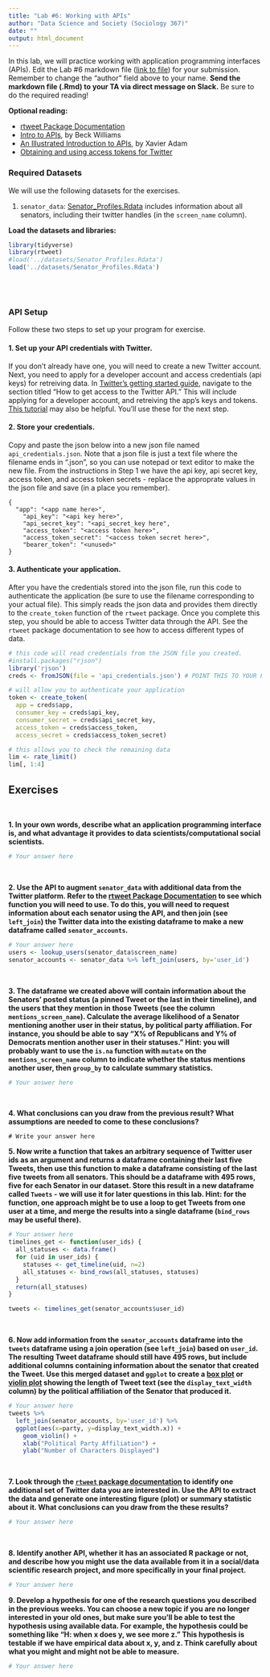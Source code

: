 ```yaml
---
title: "Lab #6: Working with APIs"
author: "Data Science and Society (Sociology 367)"
date: ""
output: html_document
---
```



In this lab, we will practice working with application programming interfaces (APIs). Edit the Lab #6 markdown file ([link to file](https://github.com/dssoc/dssoc.github.io/raw/master/assignments/Lab_6.Rmd)) for your submission. Remember to change the "author" field above to your name. **Send the markdown file (.Rmd) to your TA via direct message on Slack.** Be sure to do the required reading!

**Optional reading:** 

* [rtweet Package Documentation](https://cran.r-project.org/web/packages/rtweet/rtweet.pdf)
* [Intro to APIs](https://medium.com/@rwilliams_bv/apis-d389aa68104f), by Beck Williams
* [An Illustrated Introduction to APIs](https://medium.com/epfl-extension-school/an-illustrated-introduction-to-apis-10f8000313b9), by Xavier Adam
* [Obtaining and using access tokens for Twitter](https://cran.r-project.org/web/packages/rtweet/vignettes/auth.html)


### Required Datasets

We will use the following datasets for the exercises.

(1) `senator_data`: [Senator_Profiles.Rdata](https://github.com/dssoc/dssoc.github.io/raw/master/datasets/Senator_Profiles.Rdata) includes information about all senators, including their twitter handles (in the `screen_name` column).


**Load the datasets and libraries:**
```r
library(tidyverse)
library(rtweet)
#load('../datasets/Senator_Profiles.Rdata')
load('../datasets/Senator_Profiles.Rdata')
```
<br/><br/>


### API Setup

Follow these two steps to set up your program for exercise.

#### 1. Set up your API credentials with Twitter. 

If you don't already have one, you will need to create a new Twitter account. Next, you need to apply for a developer account and access credentials (api keys) for retreiving data. In [Twitter's getting started guide](https://developer.twitter.com/en/docs/twitter-api/getting-started/guide), navigate to the section titled "How to get access to the Twitter API." This will include applying for a developer account, and retreiving the app's keys and tokens. [This tutorial](https://cran.r-project.org/web/packages/rtweet/vignettes/auth.html) may also be helpful. You'll use these for the next step. 

#### 2. Store your credentials.
Copy and paste the json below into a new json file named `api_credentials.json`. Note that a json file is just a text file where the filename ends in ".json", so you can use notepad or text editor to make the new file. From the instructions in Step 1 we have the api key, api secret key, access token, and access token secrets - replace the approprate values in the json file and save (in a place you remember).

```
{
  "app": "<app name here>",
	"api_key": "<api key here>",
	"api_secret_key": "<api_secret_key here",
	"access_token": "<access token here>",
	"access_token_secret": "<access token secret here>",
	"bearer_token": "<unused>"
}
```

#### 3. Authenticate your application.

After you have the credentials stored into the json file, run this code to authenticate the application (be sure to use the filename corresponding to your actual file). This simply reads the json data and provides them directly to the `create_token` function of the `rtweet` package. Once you complete this step, you should be able to access Twitter data through the API. See the `rtweet` package documentation to see how to access different types of data.

```r

# this code will read credentials from the JSON file you created.
#install.packages("rjson")
library('rjson')
creds <- fromJSON(file = 'api_credentials.json') # POINT THIS TO YOUR FILE

# will allow you to authenticate your application
token <- create_token(
  app = creds$app,
  consumer_key = creds$api_key,
  consumer_secret = creds$api_secret_key,
  access_token = creds$access_token,
  access_secret = creds$access_token_secret)

# this allows you to check the remaining data
lim <- rate_limit()
lim[, 1:4]

```



## Exercises
<br/>

**1. In your own words, describe what an application programming interface is, and what advantage it provides to data scientists/computational social scientists.**

```r
# Your answer here
```
<br/>


**2. Use the API to augment `senator_data` with additional data from the Twitter platform. Refer to the [rtweet Package Documentation](https://cran.r-project.org/web/packages/rtweet/rtweet.pdf) to see which function you will need to use. To do this, you will need to request information about each senator using the API, and then join (see `left_join`) the Twitter data into the existing dataframe to make a new dataframe called `senator_accounts`.**
```r
# Your answer here
users <- lookup_users(senator_data$screen_name)
senator_accounts <- senator_data %>% left_join(users, by='user_id')
```
<br/>

**3. The dataframe we created above will contain information about the Senators' posted status (a pinned Tweet or the last in their timeline), and the users that they mention in those Tweets (see the column `mentions_screen_name`). Calculate the average likelihood of a Senator mentioning another user in their status, by political party affiliation. For instance, you should be able to say "X% of Republicans and Y% of Democrats mention another user in their statuses." Hint: you will probably want to use the `is.na` function with `mutate` on the `mentions_screen_name` column to indicate whether the status mentions another user, then `group_by` to calculate summary statistics.**
```r
# Your answer here
```
<br/>

**4. What conclusions can you draw from the previous result? What assumptions are needed to come to these conclusions?**

```
# Write your answer here
```

**5. Now write a function that takes an arbitrary sequence of Twitter user ids as an argument and returns a dataframe containing their last five Tweets, then use this function to make a dataframe consisting of the last five tweets from all senators. This should be a dataframe with 495 rows, five for each Senator in our dataset. Store this result in a new dataframe called `Tweets` - we will use it for later questions in this lab. Hint: for the function, one approach might be to use a loop to get Tweets from one user at a time, and merge the results into a single dataframe (`bind_rows` may be useful there).**
```r
# Your answer here
timelines_get <- function(user_ids) {
  all_statuses <- data.frame()
  for (uid in user_ids) {
    statuses <- get_timeline(uid, n=2)
    all_statuses <- bind_rows(all_statuses, statuses)
  }
  return(all_statuses)
}

tweets <- timelines_get(senator_accounts$user_id)
```
<br/>


**6. Now add information from the `senator_accounts` dataframe into the `tweets` dataframe using a join operation (see `left_join`) based on `user_id`. The resulting Tweet dataframe should still have 495 rows, but include additional columns containing information about the senator that created the Tweet. Use this merged dataset and `ggplot` to create a [box plot](https://www.r-graph-gallery.com/boxplot.html) or [violin plot](https://www.r-graph-gallery.com/violin.html) showing the length of Tweet text (see the `display_text_width` column) by the political affiliation of the Senator that produced it.**
```r
# Your answer here
tweets %>%
  left_join(senator_accounts, by='user_id') %>% 
  ggplot(aes(x=party, y=display_text_width.x)) +
    geom_violin() +
    xlab("Political Party Affiliation") + 
    ylab("Number of Characters Displayed")
```
<br/>


**7. Look through the [`rtweet` package documentation](https://cran.r-project.org/web/packages/rtweet/rtweet.pdf) to identify one additional set of Twitter data you are interested in. Use the API to extract the data and generate one interesting figure (plot) or summary statistic about it. What conclusions can you draw from the these results?**
```r
# Your answer here
```
<br/>


**8. Identify another API, whether it has an associated R package or not, and describe how you might use the data available from it in a social/data scientific research project, and more specifically in your final project.**
```r
# Your answer here
```

**9. Develop a hypothesis for one of the research questions you described in the previous weeks. You can choose a new topic if you are no longer interested in your old ones, but make sure you'll be able to test the hypothesis using available data. For example, the hypothesis could be something like "H: when x does y, we see more z." This hypothesis is testable if we have empirical data about x, y, and z. Think carefully about what you might and might not be able to measure.**
```r
# Your answer here
```
